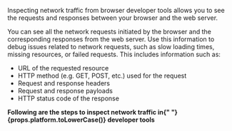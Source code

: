 Inspecting network traffic from browser developer tools allows you to see the
requests and responses between your browser and the web server.

You can see all the network requests initiated by the browser and the corresponding responses from the web server. Use this information to debug issues related to network requests, such as slow loading times, missing resources, or failed requests. This includes information such as:

- URL of the requested resource
- HTTP method (e.g. GET, POST, etc.) used for the request
- Request and response headers
- Request and response payloads
- HTTP status code of the response

<strong>
  Following are the steps to inspect network traffic in{" "}
  {props.platform.toLowerCase()} developer tools
</strong>
